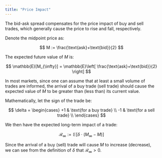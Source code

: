 ```yaml
---
title: "Price Impact"
---
```


The bid-ask spread compensates for the price impact of buy and sell trades, which generally cause the price to rise and fall, respectively. 

Denote the midpoint price as:

$$
M := \frac{\text{ask}+\text{bid}}{2}
$$

The expected future value of $M$ is:

$$
\mathbb{E}[M_{\infty}] 
= \mathbb{E}\left[ \frac{\text{ask}+\text{bid}}{2} \right]
$$

In most markets, since one can assume that at least a small volume of trades are informed, the arrival of a buy trade (sell trade) should cause the expected value of $M$ to be greater than (less than) its current value. 

Mathematically, let the sign of the trade be:

$$
\delta = 
\begin{cases}
+1 & \text{for a buy trade} \\
-1 & \text{for a sell trade} \\
\end{cases}
$$

We then have the expected long-term impact of a trade:

$$
\mathcal{R}_{\infty} := \mathbb{E}[\delta\cdot(M_{\infty} - M)]
$$

Since the arrival of a buy (sell) trade will cause $M$ to increase (decrease), we can see from the definition of $\delta$ that $\mathcal{R}_{\infty}>0$.





